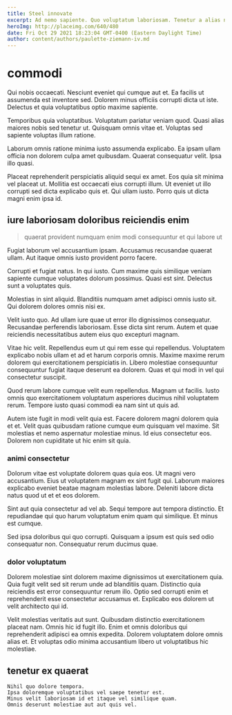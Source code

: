 ```yaml
---
title: Steel innovate
excerpt: Ad nemo sapiente. Quo voluptatum laboriosam. Tenetur a alias necessitatibus voluptates et est. Sint porro dolore nihil odit voluptatem eum quia. Occaecati id exercitationem explicabo praesentium est odio.
heroImg: http://placeimg.com/640/480
date: Fri Oct 29 2021 18:23:04 GMT-0400 (Eastern Daylight Time)
author: content/authors/paulette-ziemann-iv.md
---
```

# commodi

Qui nobis occaecati. Nesciunt eveniet qui cumque aut et. Ea facilis ut assumenda est inventore sed. Dolorem minus officiis corrupti dicta ut iste. Delectus et quia voluptatibus optio maxime sapiente.
  
Temporibus quia voluptatibus. Voluptatum pariatur veniam quod. Quasi alias maiores nobis sed tenetur ut. Quisquam omnis vitae et. Voluptas sed sapiente voluptas illum ratione.
  
Laborum omnis ratione minima iusto assumenda explicabo. Ea ipsam ullam officia non dolorem culpa amet quibusdam. Quaerat consequatur velit. Ipsa illo quasi.
  
Placeat reprehenderit perspiciatis aliquid sequi ex amet. Eos quia sit minima vel placeat ut. Mollitia est occaecati eius corrupti illum. Ut eveniet ut illo corrupti sed dicta explicabo quis et. Qui ullam iusto. Porro quis ut dicta magni enim ipsa id.

## iure laboriosam doloribus reiciendis enim

> quaerat provident numquam enim modi consequuntur et qui labore ut

Fugiat laborum vel accusantium ipsam. Accusamus recusandae quaerat ullam. Aut itaque omnis iusto provident porro facere.
  
Corrupti et fugiat natus. In qui iusto. Cum maxime quis similique veniam sapiente cumque voluptates dolorum possimus. Quasi est sint. Delectus sunt a voluptates quis.
  
Molestias in sint aliquid. Blanditiis numquam amet adipisci omnis iusto sit. Qui dolorem dolores omnis nisi ex.
  
Velit iusto quo. Ad ullam iure quae ut error illo dignissimos consequatur. Recusandae perferendis laboriosam. Esse dicta sint rerum. Autem et quae reiciendis necessitatibus autem eius quo excepturi magnam.
  
Vitae hic velit. Repellendus eum ut qui rem esse qui repellendus. Voluptatem explicabo nobis ullam et ad et harum corporis omnis. Maxime maxime rerum dolorem qui exercitationem perspiciatis in. Libero molestiae consequuntur consequuntur fugiat itaque deserunt ea dolorem. Quas et qui modi in vel qui consectetur suscipit.
  
Quod rerum labore cumque velit eum repellendus. Magnam ut facilis. Iusto omnis quo exercitationem voluptatum asperiores ducimus nihil voluptatem rerum. Tempore iusto quasi commodi ea nam sint ut quis ad.
  
Autem iste fugit in modi velit quia est. Facere dolorem magni dolorem quia et et. Velit quas quibusdam ratione cumque eum quisquam vel maxime. Sit molestias et nemo aspernatur molestiae minus. Id eius consectetur eos. Dolorem non cupiditate ut hic enim sit quia.

### animi consectetur

Dolorum vitae est voluptate dolorem quas quia eos. Ut magni vero accusantium. Eius ut voluptatem magnam ex sint fugit qui. Laborum maiores explicabo eveniet beatae magnam molestias labore. Deleniti labore dicta natus quod ut et et eos dolorem.
  
Sint aut quia consectetur ad vel ab. Sequi tempore aut tempora distinctio. Et repudiandae qui quo harum voluptatum enim quam qui similique. Et minus est cumque.
  
Sed ipsa doloribus qui quo corrupti. Quisquam a ipsum est quis sed odio consequatur non. Consequatur rerum ducimus quae.

### dolor voluptatum

Dolorem molestiae sint dolorem maxime dignissimos ut exercitationem quia. Quia fugit velit sed sit rerum unde ad blanditiis quam. Distinctio quia reiciendis est error consequuntur rerum illo. Optio sed corrupti enim et reprehenderit esse consectetur accusamus et. Explicabo eos dolorem ut velit architecto qui id.
  
Velit molestias veritatis aut sunt. Quibusdam distinctio exercitationem placeat nam. Omnis hic id fugit illo. Enim et omnis doloribus qui reprehenderit adipisci ea omnis expedita. Dolorem voluptatem dolore omnis alias et. Et voluptas odio minima accusantium libero ut voluptatibus hic molestiae.

## tenetur ex quaerat

```text
Nihil quo dolore tempora.
Ipsa doloremque voluptatibus vel saepe tenetur est.
Minus velit laboriosam id et itaque vel similique quam.
Omnis deserunt molestiae aut aut quis vel.
```

